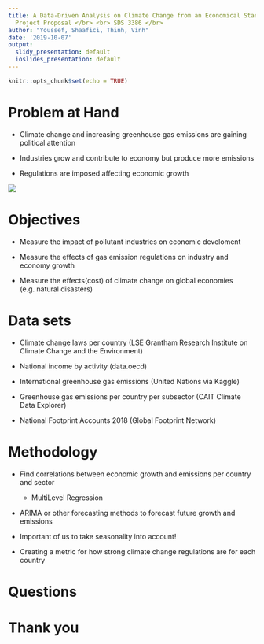 ```yaml
---
title: A Data-Driven Analysis on Climate Change from an Economical Standpoint <br>
  Project Proposal </br> <br> SDS 3386 </br>
author: "Youssef, Shaafici, Thinh, Vinh"
date: '2019-10-07'
output:
  slidy_presentation: default
  ioslides_presentation: default
---
```


```r
knitr::opts_chunk$set(echo = TRUE)
```

# Problem at Hand

- Climate change and increasing greenhouse gas emissions are gaining political attention

- Industries grow and contribute to economy but produce more emissions

- Regulations are imposed affecting economic growth

<!-- BASICALLY GOVERNMENTS SEE POLUTION -> WANT TO DO SOMETHING ABOUT IT BUT THEY DONT KNOW THE ECONOMIC IMPACT SO LETS SEE IF ITS WORTH IT(ECON STANPOINT) USING DATA SCIENCE MAGIC -->

<!-- - How do polluant industries contribute to economic growth -->

<!-- - How do regulations affect economic performance -->

<!-- - How does climate changes affect economic performance -->


<!-- ![](greenhouse_gasses.jpg) -->
![](problemDiagram.png)

# Objectives

<!-- Maybe we could mention developing vs established economies for each of these points -->
- Measure the impact of pollutant industries on economic develoment

- Measure the effects of gas emission regulations on industry and economy growth

- Measure the effects(cost) of climate change on global economies (e.g. natural disasters)

# Data sets

- Climate change laws per country (LSE Grantham Research Institute on Climate Change and the Environment)

- National income by activity (data.oecd)

- International greenhouse gas emissions (United Nations via Kaggle)

- Greenhouse gas emissions per country per subsector (CAIT Climate Data Explorer)

- National Footprint Accounts 2018 (Global Footprint Network)

# Methodology

- Find correlations between economic growth and emissions per country and sector
  - MultiLevel Regression

- ARIMA or other forecasting methods to forecast future growth and emissions

- Important of us to take seasonality into account!

- Creating a metric for how strong climate change regulations are for each country

<!-- WE NEED A METHOD TO DETERMINE ECOLOGICAL REGULATION PERFOMANCE -->

# Questions

# Thank you








